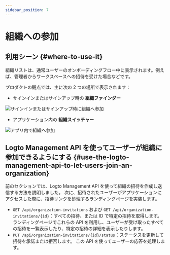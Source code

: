 ```yaml
---
sidebar_position: 7
---
```


# 組織への参加

## 利用シーン \{#where-to-use-it}

組織リストは、通常ユーザーのオンボーディングフロー中に表示されます。例えば、管理者からワークスペースへの招待を受けた場合などです。

プロダクトの観点では、主に次の 2 つの場所で表示されます：

- サインインまたはサインアップ時の **組織ファインダー**

<img
  src="/img/assets/join-organization-on-sign-in-or-sign-up.png"
  alt="サインインまたはサインアップ時に組織へ参加"
/>

- アプリケーション内の **組織スイッチャー**

<img src="/img/assets/join-organization-in-app.png" alt="アプリ内で組織へ参加" />

## Logto Management API を使ってユーザーが組織に参加できるようにする \{#use-the-logto-management-api-to-let-users-join-an-organization}

前のセクションでは、Logto Management API を使って組織の招待を作成し送信する方法を説明しました。
次に、招待されたユーザーがアプリケーションにアクセスした際に、招待リンクを処理するランディングページを実装します。

- `GET /api/organization-invitations` および `GET /api/organization-invitations/{id}`：すべての招待、または ID で特定の招待を取得します。
  ランディングページでこれらの API を利用し、ユーザーが受け取ったすべての招待を一覧表示したり、特定の招待の詳細を表示したりします。
- `PUT /api/organization-invitations/{id}/status`：ステータスを更新して招待を承諾または拒否します。
  この API を使ってユーザーの応答を処理します。
